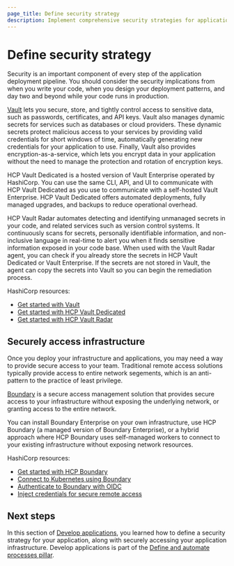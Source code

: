 ```yaml
---
page_title: Define security strategy
description: Implement comprehensive security strategies for application deployment pipelines, including secrets management and secure infrastructure access.
---
```


# Define security strategy

Security is an important component of every step of the application deployment pipeline. You should consider the security implications from when you write your code, when you design your deployment patterns, and day two and beyond while your code runs in production. 

[Vault](/vault) lets you secure, store, and tightly control access to sensitive data, such as passwords, certificates, and API keys. Vault also manages dynamic secrets for services such as databases or cloud providers. These dynamic secrets protect malicious access to your services by providing valid credentials for short windows of time, automatically generating new credentials for your application to use. Finally, Vault also provides encryption-as-a-service, which lets you encrypt data in your application without the need to manage the protection and rotation of encryption keys.

HCP Vault Dedicated is a hosted version of Vault Enterprise operated by HashiCorp. You can use the same CLI, API, and UI to communicate with HCP Vault Dedicated as you use to communicate with a self-hosted Vault Enterprise. HCP Vault Dedicated offers automated deployments, fully managed upgrades, and backups to reduce operational overhead.

HCP Vault Radar automates detecting and identifying unmanaged secrets in your code, and related services such as version control systems. It continuously scans for secrets, personally identifiable information, and non-inclusive language in real-time to alert you when it finds sensitive information exposed in your code base. When used with the Vault Radar agent, you can check if you already store the secrets in HCP Vault Dedicated or Vault Enterprise. If the secrets are not stored in Vault, the agent can copy the secrets into Vault so you can begin the remediation process.

HashiCorp resources:

- [Get started with Vault](/vault/tutorials/get-started)
- [Get started with HCP Vault Dedicated](/vault/tutorials/get-started-hcp-vault-dedicated)
- [Get started with HCP Vault Radar](/hcp/tutorials/get-started-hcp-vault-radar)

## Securely access infrastructure

Once you deploy your infrastructure and applications, you may need a way to provide secure access to your team. Traditional remote access solutions typically provide access to entire network segements, which is an anti-pattern to the practice of least privilege.

[Boundary](/boundary) is a secure access management solution that provides secure access to your infrastructure without exposing the underlying network, or granting access to the entire network.

You can install Boundary Enterprise on your own infrastructure, use HCP Boundary (a managed version of Boundary Enterprise), or a hybrid approach where HCP Boundary uses self-managed workers to connect to your existing infrastructure without exposing network resources.

HashiCorp resources:

- [Get started with HCP Boundary](/boundary/tutorials/get-started-hcp)
- [Connect to Kubernetes using Boundary](/boundary/tutorials/kubernetes-connect)
- [Authenticate to Boundary with OIDC](/boundary/tutorials/identity-management/oidc-okta)
- [Inject credentials for secure remote access](/boundary/tutorials/credential-management/hcp-private-vault-cred-injection)

## Next steps

In this section of [Develop applications](/well-architected-framework/define-and-automate-processes/build-and-test/setup-application), you learned how to define a security strategy for your application, along with securely accessing your application infrastructure. Develop applications is part of the [Define and automate processes pillar](/well-architected-framework/define-and-automate-processes).